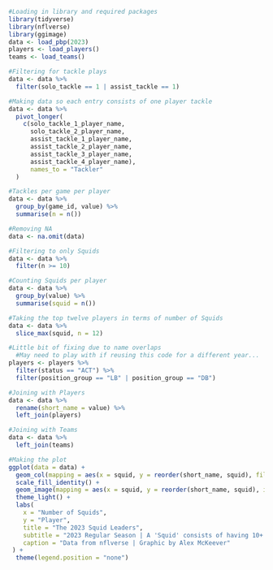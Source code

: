 ```r
#Loading in library and required packages
library(tidyverse)
library(nflverse)
library(ggimage)
data <- load_pbp(2023)
players <- load_players()
teams <- load_teams()
```

```r
#Filtering for tackle plays
data <- data %>%
  filter(solo_tackle == 1 | assist_tackle == 1)
```

```r
#Making data so each entry consists of one player tackle
data <- data %>%
  pivot_longer(
    c(solo_tackle_1_player_name, 
      solo_tackle_2_player_name,
      assist_tackle_1_player_name, 
      assist_tackle_2_player_name, 
      assist_tackle_3_player_name, 
      assist_tackle_4_player_name),
      names_to = "Tackler"
  )
```

```r
#Tackles per game per player
data <- data %>% 
  group_by(game_id, value) %>%
  summarise(n = n())
```

```r
#Removing NA
data <- na.omit(data)
```

```r
#Filtering to only Squids
data <- data %>%
  filter(n >= 10)
```

```r
#Counting Squids per player
data <- data %>%
  group_by(value) %>%
  summarise(squid = n())
```

```r
#Taking the top twelve players in terms of number of Squids
data <- data %>%
  slice_max(squid, n = 12)
```

```r
#Little bit of fixing due to name overlaps
  #May need to play with if reusing this code for a different year...
players <- players %>%
  filter(status == "ACT") %>%
  filter(position_group == "LB" | position_group == "DB")
```

```r
#Joining with Players
data <- data %>%
  rename(short_name = value) %>%
  left_join(players)
```

```r
#Joining with Teams
data <- data %>%
  left_join(teams)
```

```r
#Making the plot
ggplot(data = data) +
  geom_col(mapping = aes(x = squid, y = reorder(short_name, squid), fill = team_color)) +
  scale_fill_identity() +
  geom_image(mapping = aes(x = squid, y = reorder(short_name, squid), image = headshot), size = 0.12) +
  theme_light() + 
  labs(
    x = "Number of Squids",
    y = "Player",
    title = "The 2023 Squid Leaders",
    subtitle = "2023 Regular Season | A 'Squid' consists of having 10+ tackles and assists in a game",
    caption = "Data from nflverse | Graphic by Alex McKeever"
 ) +
  theme(legend.position = "none")

```
